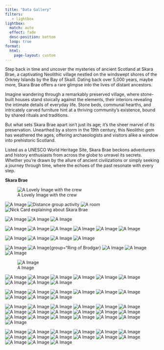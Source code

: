 ---
title: "Data Gallery"
filters:
   - lightbox
lightbox: 
  match: auto
  effect: fade
  desc-position: bottom
  loop: true
format: 
  html:
    page-layout: custom
---


Step back in time and uncover the mysteries of ancient Scotland at Skara Brae, a captivating Neolithic village nestled on the windswept shores of the Orkney Islands by the Bay of Skaill. Dating back over 5,000 years, maybe more, Skara Brae offers a rare glimpse into the lives of distant ancestors.

Imagine wandering through a remarkably preserved village, where stone-built houses stand stoically against the elements, their interiors revealing the intimate details of everyday life. Stone beds, communal hearths, and intricately carved furniture hint at a thriving community's existence, bound by shared rituals and traditions.

But what sets Skara Brae apart isn't just its age; it's the sheer marvel of its preservation. Unearthed by a storm in the 19th century, this Neolithic gem has weathered the ages, offering archaeologists and visitors alike a window into prehistoric Scotland.

Listed as a UNESCO World Heritage Site, Skara Brae beckons adventurers and history enthusiasts from across the globe to unravel its secrets. Whether you're drawn by the allure of ancient civilizations or simply seeking a journey through time, where the echoes of the past resonate with every step.



::: {layout-ncol=1}

**Skara Brae**

![A Lovely Image with the crew](NOB_images/101s.jpg){group="Skara Brae"}

![A  Image](NOB_images/102s.jpg){group="Skara Brae"}
![Distance group activity](NOB_images/103s.jpg){group="Skara Brae"}
![A room](NOB_images/104s.jpg){group="Skara Brae"}
![Nick Card explaining about Skara Brae](NOB_images/105a.jpg){group="Skara Brae"}



![A  Image](NOB_images/112B.jpg){group="Skara Brae"}
![A  Image](NOB_images/113B.jpg){group="Skara Brae"}
![A  Image](NOB_images/111B.jpg){group="Skara Brae"}

![A  Image](NOB_images/114B.jpg){group="Skara Brae"}
![A  Image](NOB_images/116B.jpg){group="Skara Brae"}
![A  Image](NOB_images/118B.jpg){group="Skara Brae"}
![A  Image](NOB_images/119B.jpg){group="Skara Brae"}
![A  Image](NOB_images/124B.jpg){group="Skara Brae"}
![A  Image](NOB_images/126B.jpg){group="Skara Brae"}



![A  Image](NOB_images/106a.jpg){group="Birsay Earl's Palace"}
![A  Image](NOB_images/107a.jpg){group="Birsay Earl's Palace"}
![A  Image](NOB_images/108a.jpg){group="Birsay Earl's Palace"}
![A  Image](NOB_images/109a.jpg){group="Birsay Earl's Palace"}



![A  Image](NOB_images/127a.jpg){group="Ring of Brodgar"}
![A  Image](NOB_images/128a.jpg){group="Ring of Brodgar}
![A  Image](NOB_images/129a.jpg){group="Ring of Brodgar"}
![A  Image](NOB_images/130a.jpg){group="Ring of Brodgar"}
![A  Image](NOB_images/131a.jpg){group="Ring of Brodgar"}

![A  Image](NOB_images/201a.jpg)


![A  Image](NOB_images/225a.jpg)
![A  Image](NOB_images/229a.jpg){group="Field Trip"}
![A  Image](NOB_images/230a.jpg){group="Field Trip"}
![A  Image](NOB_images/231a.jpg){group="Field Trip"}
![A  Image](NOB_images/232a.jpg){group="Field Trip"}
![A  Image](NOB_images/233a.jpg){group="Field Trip"}
![A  Image](NOB_images/234a.jpg){group="Field Trip"}
![A  Image](NOB_images/235a.jpg){group="Field Trip"}
![A  Image](NOB_images/236a.jpg){group="Field Trip"}

![A  Image](NOB_images/401a.jpg){group="Field Trip"}
![A  Image](NOB_images/401a.jpg){group="Field Trip"}
![A  Image](NOB_images/402a.jpg){group="Field Trip"}
![A  Image](NOB_images/403a.jpg){group="Field Trip"}
![A  Image](NOB_images/404a.jpg){group="Field Trip"}
![A  Image](NOB_images/405a.jpg){group="Field Trip"}
![A  Image](NOB_images/406a.jpg){group="Field Trip"}
![A  Image](NOB_images/407a.jpg){group="Field Trip"}
![A  Image](NOB_images/408a.jpg){group="Field Trip"}

![A  Image](NOB_images/132a.jpg){group="NOB"}
![A  Image](NOB_images/133a.jpg){group="NOB"}
![A  Image](NOB_images/134a.jpg){group="NOB"}
![A  Image](NOB_images/135a.jpg){group="NOB"}
![A  Image](NOB_images/409a.jpg){group="NOB"}
![A  Image](NOB_images/410a.jpg){group="NOB"}
![A  Image](NOB_images/411a.jpg){group="NOB"}
![A  Image](NOB_images/412a.jpg){group="NOB"}
![A  Image](NOB_images/413a.jpg){group="NOB"}
![A  Image](NOB_images/414a.jpg){group="NOB"}
![A  Image](NOB_images/415a.jpg){group="NOB"}
![A  Image](NOB_images/416a.jpg){group="NOB"}
![A  Image](NOB_images/416a.jpg){group="NOB"}
![A  Image](NOB_images/417a.jpg){group="NOB"}
![A  Image](NOB_images/418a.jpg){group="NOB"}
![A  Image](NOB_images/419a.jpg){group="NOB"}
![A  Image](NOB_images/420a.jpg){group="NOB"}
![A  Image](NOB_images/421a.jpg){group="NOB"}
![A  Image](NOB_images/422a.jpg){group="NOB"}

![A  Image](NOB_images/421a.jpg){group="NOB"}
![A  Image](NOB_images/202a.jpg){group="Shop Week"}
![A  Image](NOB_images/203a.jpg){group="Shop Week"}
![A  Image](NOB_images/204a.jpg){group="Shop Week"}
![A  Image](NOB_images/205a.jpg){group="Shop Week"}
![A  Image](NOB_images/206a.jpg){group="Shop Week"}
![A  Image](NOB_images/207a.jpg){group="Shop Week"}
![A  Image](NOB_images/208a.jpg){group="Shop Week"}
![A  Image](NOB_images/209a.jpg){group="Shop Week"}
![A  Image](NOB_images/210a.jpg){group="Shop Week"}
![A  Image](NOB_images/211a.jpg){group="Shop Week"}
![A  Image](NOB_images/212a.jpg){group="Shop Week"}
![A  Image](NOB_images/213a.jpg){group="Shop Week"}
![A  Image](NOB_images/214a.jpg){group="Shop Week"}
![A  Image](NOB_images/216a.jpg){group="Shop Week"}
:::
